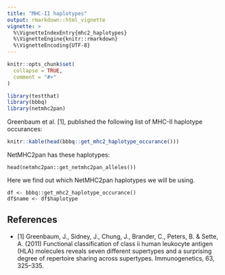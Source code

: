 ```yaml
---
title: "MHC-II haplotypes"
output: rmarkdown::html_vignette
vignette: >
  %\VignetteIndexEntry{mhc2_haplotypes}
  %\VignetteEngine{knitr::rmarkdown}
  %\VignetteEncoding{UTF-8}
---
```


```r
knitr::opts_chunk$set(
  collapse = TRUE,
  comment = "#>"
)
```

```r
library(testthat)
library(bbbq)
library(netmhc2pan)
```


Greenbaum et al. [1], published the following list of MHC-II haplotype occurances:

```r
knitr::kable(head(bbbq::get_mhc2_haplotype_occurance()))
```

NetMHC2pan has these haplotypes:

```
head(netmhc2pan::get_netmhc2pan_alleles())
```

Here we find out which NetMHC2pan haplotypes we will be using.

```
df <- bbbq::get_mhc2_haplotype_occurance()
df$name <- df$haplotype
```


## References

 * [1] Greenbaum, J., Sidney, J., Chung, J., Brander, C., Peters, B. 
   & Sette, A. (2011) Functional classification of class ii human leukocyte 
  antigen (HLA) molecules reveals seven different supertypes and a surprising 
  degree of repertoire sharing across supertypes. Immunogenetics, 63, 325–335.
